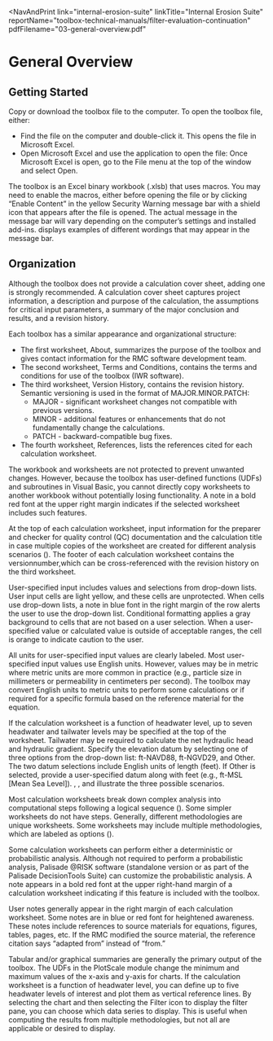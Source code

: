 
<NavAndPrint 
  link="internal-erosion-suite" 
  linkTitle="Internal Erosion Suite" 
  reportName="toolbox-technical-manuals/filter-evaluation-continuation" 
  pdfFilename="03-general-overview.pdf"
></NavAndPrint>

# General Overview

## Getting Started

Copy or download the toolbox file to the computer. To open the toolbox file, either:

- Find the file on the computer and double-click it. This opens the file in Microsoft Excel.
- Open Microsoft Excel and use the application to open the file: Once Microsoft Excel is open, go to the File menu at the top of the window and select Open.

The toolbox is an Excel binary workbook (.xlsb) that uses macros. You may need to enable the macros, either before opening the file or by clicking
“Enable Content” in the yellow Security Warning message bar with a shield icon that appears after the file is opened. The actual message in the
message bar will vary depending on the computer’s settings and installed add-ins. <FigReference parentDocId="107" figKey="enable-macros"></FigReference> displays examples of different wordings that may appear in the message bar.

<Figure
  parentDocId="107"
  docId="03-general-overview.mdx"
  figKey="enable-macros"
  src={addBaseUrl("/figures/toolbox-technical-manuals/filter-evaluation-continuation/figure1.png")}
  alt="Security warning message bars with the 'Enable Content' option to enable macros"
  caption="Security warning message bars with the 'Enable Content' option to enable macros."
></Figure>

## Organization

Although the toolbox does not provide a calculation cover sheet, adding one is strongly recommended. A calculation cover sheet captures project
information, a description and purpose of the calculation, the assumptions for critical input parameters, a summary of the major conclusion and
results, and a revision history.

Each toolbox has a similar appearance and organizational structure:

- The first worksheet, About, summarizes the purpose of the toolbox and gives contact information for the RMC software development team.
- The second worksheet, Terms and Conditions, contains the terms and conditions for use of the toolbox (IWR software).
- The third worksheet, Version History, contains the revision history. Semantic versioning is used in the format of MAJOR.MINOR.PATCH:
  - MAJOR - significant worksheet changes not compatible with previous versions.
  - MINOR - additional features or enhancements that do not fundamentally change the calculations.
  - PATCH - backward-compatible bug fixes.
- The fourth worksheet, References, lists the references cited for each calculation worksheet.

The workbook and worksheets are not protected to prevent unwanted changes. However, because the toolbox has user-defined functions (UDFs) and
subroutines in Visual Basic, you cannot directly copy worksheets to another workbook without potentially losing functionality. A note in a bold
red font at the upper right margin indicates if the selected worksheet includes such features.

At the top of each calculation worksheet, input information for the preparer and checker for quality control (QC) documentation and the calculation
title in case multiple copies of the worksheet are created for different analysis scenarios (<FigReference parentDocId="107" figKey="heading"></FigReference>).
The footer of each calculation worksheet contains the versionnumber,which can be cross-referenced with the revision history on the third worksheet.

<Figure
  parentDocId="107"
  docId="03-general-overview.mdx"
  figKey="heading"
  src={addBaseUrl("/figures/toolbox-technical-manuals/filter-evaluation-continuation/figure2.png")}
  alt="Calculation worksheet heading"
  caption="Calculation worksheet heading."
></Figure>

User-specified input includes values and selections from drop-down lists. User input cells are light yellow, and these cells are unprotected.
When cells use drop-down lists, a note in blue font in the right margin of the row alerts the user to use the drop-down list. Conditional formatting
applies a gray background to cells that are not based on a user selection. When a user-specified value or calculated value is outside of acceptable
ranges, the cell is orange to indicate caution to the user.

All units for user-specified input values are clearly labeled. Most user-specified input values use English units. However, values may be in metric
where metric units are more common in practice (e.g., particle size in millimeters or permeability in centimeters per second). The toolbox may convert
English units to metric units to perform some calculations or if required for a specific formula based on the reference material for the equation.

If the calculation worksheet is a function of headwater level, up to seven headwater and tailwater levels may be specified at the top of the worksheet.
Tailwater may be required to calculate the net hydraulic head and hydraulic gradient. Specify the elevation datum by selecting one of three options
from the drop-down list: ft-NAVD88, ft-NGVD29, and Other. The two datum selections include English units of length (feet). If Other is selected, provide
a user-specified datum along with feet (e.g., ft-MSL [Mean Sea Level]). <FigReference parentDocId="107" figKey="NAVD88"></FigReference>, <FigReference parentDocId="107" figKey="NGVD29"></FigReference>, and <FigReference parentDocId="107" figKey="datum"></FigReference> illustrate
the three possible scenarios.

<Figure
  parentDocId="107"
  docId="03-general-overview.mdx"
  figKey="NAVD88"
  src={addBaseUrl("/figures/toolbox-technical-manuals/filter-evaluation-continuation/figure3.png")}
  alt="Headwater and tailwater input: NAVD88"
  caption="Headwater and tailwater input: NAVD88."
></Figure>

<Figure
  parentDocId="107"
  docId="03-general-overview.mdx"
  figKey="NGVD29"
  src={addBaseUrl("/figures/toolbox-technical-manuals/filter-evaluation-continuation/figure4.png")}
  alt="Headwater and tailwater input: NGVD29"
  caption="Headwater and tailwater input: NGVD29."
></Figure>

<Figure
  parentDocId="107"
  docId="03-general-overview.mdx"
  figKey="datum"
  src={addBaseUrl("/figures/toolbox-technical-manuals/filter-evaluation-continuation/figure5.png")}
  alt="Headwater and tailwater input: User-specified datum"
  caption="Headwater and tailwater input: User-specified datum."
></Figure>

Most calculation worksheets break down complex analysis into computational steps following a logical sequence (<FigReference parentDocId="107" figKey="step-banner"></FigReference>). Some simpler
worksheets do not have steps. Generally, different methodologies are unique worksheets. Some worksheets may include multiple methodologies, which
are labeled as options (<FigReference parentDocId="107" figKey="option-banner"></FigReference>).

<Figure
  parentDocId="107"
  docId="03-general-overview.mdx"
  figKey="step-banner"
  src={addBaseUrl("/figures/toolbox-technical-manuals/filter-evaluation-continuation/figure6.png")}
  alt="Example of step banner"
  caption="Example of step banner."
></Figure>

<Figure
  parentDocId="107"
  docId="03-general-overview.mdx"
  figKey="option-banner"
  src={addBaseUrl("/figures/toolbox-technical-manuals/filter-evaluation-continuation/figure7.png")}
  alt="Example of option banner"
  caption="Example of option banner."
></Figure>

Some calculation worksheets can perform either a deterministic or probabilistic analysis. Although not required to perform a probabilistic
analysis, Palisade @RISK software (standalone version or as part of the Palisade DecisionTools Suite) can customize the probabilistic analysis.
A note appears in a bold red font at the upper right-hand margin of a calculation worksheet indicating if this feature is included with the toolbox.

User notes generally appear in the right margin of each calculation worksheet. Some notes are in blue or red font for heightened awareness. These
notes include references to source materials for equations, figures, tables, pages, etc. If the RMC modified the source material, the reference
citation says “adapted from” instead of “from.”

Tabular and/or graphical summaries are generally the primary output of the toolbox. The UDFs in the PlotScale module change the minimum and maximum
values of the x-axis and y-axis for charts. If the calculation worksheet is a function of headwater level, you can define up to five headwater levels
of interest and plot them as vertical reference lines. By selecting the chart and then selecting the Filter icon to display the filter pane, you can
choose which data series to display. This is useful when computing the results from multiple methodologies, but not all are applicable or desired to display.

